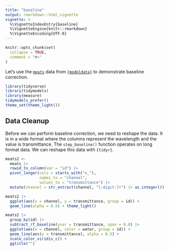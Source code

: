 ```yaml
---
title: "baseline"
output: rmarkdown::html_vignette
vignette: >
  %\VignetteIndexEntry{baseline}
  %\VignetteEngine{knitr::rmarkdown}
  %\VignetteEncoding{UTF-8}
---
```


```r
knitr::opts_chunk$set(
  collapse = TRUE,
  comment = "#>"
)
```

Let's use the [`meats`](https://modeldata.tidymodels.org/reference/meats.html) data from [`{modeldata}`](https://modeldata.tidymodels.org/) to demonstrate baseline correction.

```r
library(tidyverse)
library(tidymodels)
library(measure)
tidymodels_prefer()
theme_set(theme_light())
```

## Data Cleanup

Before we can perform baseline correction, we need to reshape the data. It is in a wide format where the columns represent the wavelength and the value is transmittance. The `step_baseline()` function operates on long format data. We can reshape this data with `{tidyr}`.

```r
meats2 <- 
  meats |>
  rowid_to_column(var = "id") |> 
  pivot_longer(cols = starts_with("x_"),
               names_to = "channel",
               values_to = "transmittance") |> 
  mutate(channel = str_extract(channel, "[:digit:]+") |> as.integer())
```

```r
meats2 |>
  ggplot(aes(x = channel, y = transmittance, group = id)) + 
  geom_line(alpha = 0.5) + theme_light()
```


```r
meats2 |> 
  group_by(id) |> 
  subtract_rf_baseline(yvar = transmittance, span = 0.8) |> 
  ggplot(aes(x = channel, color = water, group = id)) + 
  geom_line(aes(y = transmittance), alpha = 0.5) +
  scale_color_viridis_c() + 
  ggtitle("")

```

